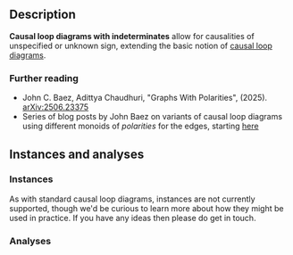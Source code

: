 
## Description

**Causal loop diagrams with indeterminates** allow for causalities of unspecified or unknown sign, extending the basic notion of <A href="../causal-loop">causal loop diagrams</A>.


### Further reading

- John C. Baez, Adittya Chaudhuri, "Graphs With Polarities", (2025). [arXiv:2506.23375](https://arxiv.org/abs/2506.23375)
- Series of blog posts by John Baez on variants of causal loop diagrams using
  different monoids of *polarities* for the edges, starting
  [here](https://johncarlosbaez.wordpress.com/2024/11/02/polarities/)


## Instances and analyses

### Instances

<Question>
As with standard causal loop diagrams, instances are not currently supported, though we'd be curious to learn more about how they might be used in practice.
If you have any ideas then please do get in touch.
</Question>


### Analyses

<HelpAnalysisById theory={props.theory} analysisId="diagram"/>

